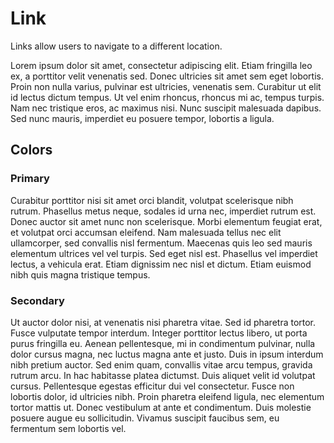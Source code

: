 
<Meta title="Components/Link/Documentation"/>

<style>{`
  #colors {
    margin: 20px 0px;
  }
`}</style>

# Link
Links allow users to navigate to a different location.

Lorem ipsum dolor sit amet, consectetur adipiscing elit. Etiam fringilla leo ex, a porttitor velit venenatis sed. Donec ultricies sit amet sem eget lobortis. Proin non nulla varius, pulvinar est ultricies, venenatis sem. Curabitur ut elit id lectus dictum tempus. Ut vel enim rhoncus, rhoncus mi ac, tempus turpis. Nam nec tristique eros, ac maximus nisi. Nunc suscipit malesuada dapibus. Sed nunc mauris, imperdiet eu posuere tempor, lobortis a ligula.

## Colors
### Primary
Curabitur porttitor nisi sit amet orci blandit, volutpat scelerisque nibh rutrum. Phasellus metus neque, sodales id urna nec, imperdiet rutrum est. Donec auctor sit amet nunc non scelerisque. Morbi elementum feugiat erat, et volutpat orci accumsan eleifend. Nam malesuada tellus nec elit ullamcorper, sed convallis nisl fermentum. Maecenas quis leo sed mauris elementum ultrices vel vel turpis. Sed eget nisl est. Phasellus vel imperdiet lectus, a vehicula erat. Etiam dignissim nec nisl et dictum. Etiam euismod nibh quis magna tristique tempus.

### Secondary
Ut auctor dolor nisi, at venenatis nisi pharetra vitae. Sed id pharetra tortor. Fusce vulputate tempor interdum. Integer porttitor lectus libero, ut porta purus fringilla eu. Aenean pellentesque, mi in condimentum pulvinar, nulla dolor cursus magna, nec luctus magna ante et justo. Duis in ipsum interdum nibh pretium auctor. Sed enim quam, convallis vitae arcu tempus, gravida rutrum arcu. In hac habitasse platea dictumst. Duis aliquet velit id volutpat cursus. Pellentesque egestas efficitur dui vel consectetur. Fusce non lobortis dolor, id ultricies nibh. Proin pharetra eleifend ligula, nec elementum tortor mattis ut. Donec vestibulum at ante et condimentum. Duis molestie posuere augue eu sollicitudin. Vivamus suscipit faucibus sem, eu fermentum sem lobortis vel.

